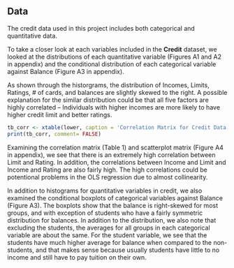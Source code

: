 
## Data

The credit data used in this project includes both categorical and quantitative data.   

To take a closer look at each variables included in the **Credit** dataset, we looked at the distributions of each quantitative variable (Figures A1 and A2 in appendix) and the conditional distribution of each categorical variable against Balance (Figure A3 in appendix).

As shown through the historgrams, the distribution of Incomes, Limits, Ratings, # of cards, and balances are slightly skewed to the right. A possible explanation for the similar distribution could be that all five factors are highly correlated -- Individuals with higher incomes are more likely to have higher credit limit and better ratings. 

```r
tb_corr <- xtable(lower, caption = 'Correlation Matrix for Credit Data')
print(tb_corr, comment= FALSE)
```

Examining the correlation matrix (Table 1) and scatterplot matrix (Figure A4 in appendix), we see that there is an extremely high correlation between Limit and Rating. In addition, the correlations between Income and Limit and Income and Rating are also fairly high. The high correlations could be potentional problems in the OLS regression due to almost collinearity. 

In addition to histograms for quantitative variables in credit, we also examined the conditional boxplots of categorical variables against Balance (Figure A3). The boxplots show that the balance is right-skewed for most groups, and with exception of students who have a fairly symmetric distribution for balances. In addition to the distribution, we also note that excluding the students, the averages for all groups in each categorical variable are about the same. For the student variable, we see that the students have much higher average for balance when compared to the non-students, and that makes sense because usually students have little to no income and still have to pay tuition on their own.



